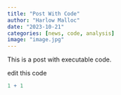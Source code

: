 ```yaml
---
title: "Post With Code"
author: "Harlow Malloc"
date: "2023-10-21"
categories: [news, code, analysis]
image: "image.jpg"
---
```


This is a post with executable code.

edit this code

```r
1 + 1
```
